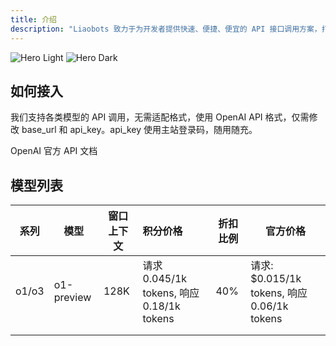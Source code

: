 ```yaml
---
title: 介绍
description: "Liaobots 致力于为开发者提供快速、便捷、便宜的 API 接口调用方案，打造稳定且易于使用的 API 接口平台，一站式集成几乎所有AI大模型。"
---
```


<img alt="Hero Light" classname="block dark:hidden" src="/images/hero-light.png" />

<img alt="Hero Dark" classname="hidden dark:block" src="/images/hero-dark.png" />

## 如何接入

我们支持各类模型的 API 调用，无需适配格式，使用 OpenAI API 格式，仅需修改 base\_url 和 api\_key。api\_key 使用主站登录码，随用随充。

<CardGroup cols={2}>
  <Card title="OpenAI Chat Completions" icon="pen-to-square" href="https://platform.openai.com/docs/api-reference/chat/create">
    OpenAI 官方 API 文档
  </Card>
</CardGroup>

## 模型列表

| 系列    | 模型         | 窗口上下文 | 积分价格                                  | 折扣比例 | 官方价格                                    |
| ----- | ---------- | ----- | :------------------------------------ | ---- | --------------------------------------- |
| o1/o3 | o1-preview | 128K  | 请求 0.045/1k tokens, 响应 0.18/1k tokens | 40%  | 请求: $0.015/1k tokens, 响应 0.06/1k tokens |
|       |            |       |                                       |      |                                         |
|       |            |       |                                       |      |                                         |